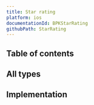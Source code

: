 ```yaml
---
title: Star rating
platform: ios
documentationId: BPKStarRating
githubPath: StarRating
---
```




## Table of contents

## All types

<IOSComponentScreenshots
  lightMode={screenshotAll}
  darkMode={screenshotAllDm}
  altText="iOS star ratings" />

## Implementation

<Readme file={readme} />
